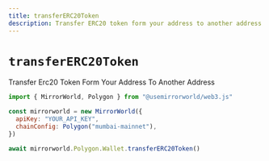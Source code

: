 ```yaml
---
title: transferERC20Token
description: Transfer ERC20 token form your address to another address
---
```


# `transferERC20Token`

Transfer Erc20 Token Form Your Address To Another Address

```js
import { MirrorWorld, Polygon } from "@usemirrorworld/web3.js"

const mirrorworld = new MirrorWorld({
  apiKey: "YOUR_API_KEY",
  chainConfig: Polygon("mumbai-mainnet"),
})

await mirrorworld.Polygon.Wallet.transferERC20Token()
```

